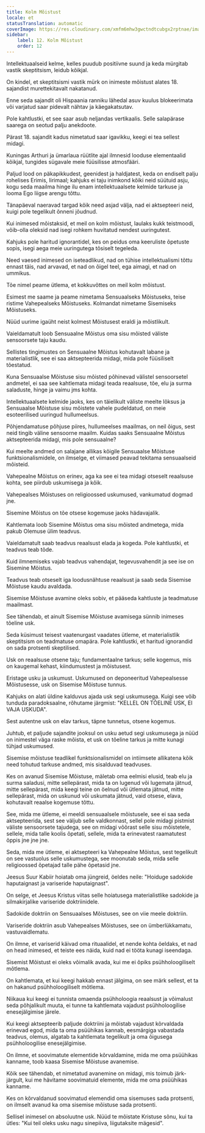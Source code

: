 ```yaml
---
title: Kolm Mõistust
locale: et
statusTranslation: automatic
coverImage: https://res.cloudinary.com/xmfm6mhw3gwctndtcubgx2rptnae/image/upload/v1741354419/small_cover_la_gran_rebelion_28716e29d2.webp
sidebar:
    label: 12. Kolm Mõistust
    order: 12
---
```

Intellektuaalseid kelme, kelles puudub positiivne suund ja keda mürgitab vastik skeptitsism, leidub kõikjal.

On kindel, et skeptitsismi vastik mürk on inimeste mõistust alates 18. sajandist murettekitavalt nakatanud.

Enne seda sajandit oli Hispaania ranniku lähedal asuv kuulus blokeerimata või varjatud saar pidevalt nähtav ja käegakatsutav.

Pole kahtlustki, et see saar asub neljandas vertikaalis. Selle salapärase saarega on seotud palju anekdoote.

Pärast 18. sajandit kadus nimetatud saar igavikku, keegi ei tea sellest midagi.

Kuningas Arthuri ja ümarlaua rüütlite ajal ilmnesid looduse elementaalid kõikjal, tungides sügavale meie füüsilisse atmosfääri.

Paljud lood on päkapikkudest, geenidest ja haldjatest, keda on endiselt palju rohelises Erimis, Iirimaal; kahjuks ei taju inimkond kõiki neid süütuid asju, kogu seda maailma hinge ilu enam intellektuaalsete kelmide tarkuse ja looma Ego liigse arengu tõttu.

Tänapäeval naeravad targad kõik need asjad välja, nad ei aktsepteeri neid, kuigi pole tegelikult õnneni jõudnud.

Kui inimesed mõistaksid, et meil on kolm mõistust, laulaks kukk teistmoodi, võib-olla oleksid nad isegi rohkem huvitatud nendest uuringutest.

Kahjuks pole haritud ignorantidel, kes on peidus oma keeruliste õpetuste sopis, isegi aega meie uuringutega tõsiselt tegeleda.

Need vaesed inimesed on iseteadlikud, nad on tühise intellektualismi tõttu ennast täis, nad arvavad, et nad on õigel teel, ega aimagi, et nad on ummikus.

Tõe nimel peame ütlema, et kokkuvõttes on meil kolm mõistust.

Esimest me saame ja peame nimetama Sensuaalseks Mõistuseks, teise ristime Vahepealseks Mõistuseks. Kolmandat nimetame Sisemiseks Mõistuseks.

Nüüd uurime igaüht neist kolmest Mõistusest eraldi ja mõistlikult.

Vaieldamatult loob Sensuaalne Mõistus oma sisu mõisted väliste sensoorsete taju kaudu.

Sellistes tingimustes on Sensuaalne Mõistus kohutavalt labane ja materialistlik, see ei saa aktsepteerida midagi, mida pole füüsiliselt tõestatud.

Kuna Sensuaalse Mõistuse sisu mõisted põhinevad välistel sensoorsetel andmetel, ei saa see kahtlemata midagi teada reaalsuse, tõe, elu ja surma saladuste, hinge ja vaimu jms kohta.

Intellektuaalsete kelmide jaoks, kes on täielikult väliste meelte lõksus ja Sensuaalse Mõistuse sisu mõistete vahele pudeldatud, on meie esoteerilised uuringud hullumeelsus.

Põhjendamatuse põhjuse piires, hullumeelses maailmas, on neil õigus, sest neid tingib väline sensoorne maailm. Kuidas saaks Sensuaalne Mõistus aktsepteerida midagi, mis pole sensuaalne?

Kui meelte andmed on salajane allikas kõigile Sensuaalse Mõistuse funktsionalismidele, on ilmselge, et viimased peavad tekitama sensuaalseid mõisteid.

Vahepealne Mõistus on erinev, aga ka see ei tea midagi otseselt reaalsuse kohta, see piirdub uskumisega ja kõik.

Vahepealses Mõistuses on religioossed uskumused, vankumatud dogmad jne.

Sisemine Mõistus on tõe otsese kogemuse jaoks hädavajalik.

Kahtlemata loob Sisemine Mõistus oma sisu mõisted andmetega, mida pakub Olemuse ülim teadvus.

Vaieldamatult saab teadvus reaalsust elada ja kogeda. Pole kahtlustki, et teadvus teab tõde.

Kuid ilmnemiseks vajab teadvus vahendajat, tegevusvahendit ja see ise on Sisemine Mõistus.

Teadvus teab otseselt iga loodusnähtuse reaalsust ja saab seda Sisemise Mõistuse kaudu avaldada.

Sisemise Mõistuse avamine oleks sobiv, et pääseda kahtluste ja teadmatuse maailmast.

See tähendab, et ainult Sisemise Mõistuse avamisega sünnib inimeses tõeline usk.

Seda küsimust teisest vaatenurgast vaadates ütleme, et materialistlik skeptitsism on teadmatuse omapära. Pole kahtlustki, et haritud ignorandid on sada protsenti skeptilised.

Usk on reaalsuse otsene taju; fundamentaalne tarkus; selle kogemus, mis on kaugemal kehast, kiindumustest ja mõistusest.

Eristage usku ja uskumust. Uskumused on deponeeritud Vahepealsesse Mõistusesse, usk on Sisemise Mõistuse tunnus.

Kahjuks on alati üldine kalduvus ajada usk segi uskumusega. Kuigi see võib tunduda paradoksaalne, rõhutame järgmist: "KELLEL ON TÕELINE USK, EI VAJA USKUDA".

Sest autentne usk on elav tarkus, täpne tunnetus, otsene kogemus.

Juhtub, et paljude sajandite jooksul on usku aetud segi uskumusega ja nüüd on inimestel väga raske mõista, et usk on tõeline tarkus ja mitte kunagi tühjad uskumused.

Sisemise mõistuse teadlikel funktsionalismidel on intiimsete allikatena kõik need tohutud tarkuse andmed, mis sisalduvad teadvuses.

Kes on avanud Sisemise Mõistuse, mäletab oma eelmisi elusid, teab elu ja surma saladusi, mitte sellepärast, mida ta on lugenud või lugemata jätnud, mitte sellepärast, mida keegi teine on öelnud või ütlemata jätnud, mitte sellepärast, mida on uskunud või uskumata jätnud, vaid otsese, elava, kohutavalt reaalse kogemuse tõttu.

See, mida me ütleme, ei meeldi sensuaalsele mõistusele, see ei saa seda aktsepteerida, sest see väljub selle valdkonnast, sellel pole midagi pistmist väliste sensoorsete tajudega, see on midagi võõrast selle sisu mõistetele, sellele, mida talle koolis õpetati, sellele, mida ta erinevatest raamatutest õppis jne jne jne.

Seda, mida me ütleme, ei aktsepteeri ka Vahepealne Mõistus, sest tegelikult on see vastuolus selle uskumustega, see moonutab seda, mida selle religioossed õpetajad talle pähe õpetasid jne.

Jeesus Suur Kabiir hoiatab oma jüngreid, öeldes neile: "Hoiduge sadokide haputaignast ja variseride haputaignast".

On selge, et Jeesus Kristus viitas selle hoiatusega materialistlike sadokide ja silmakirjalike variseride doktriinidele.

Sadokide doktriin on Sensuaalses Mõistuses, see on viie meele doktriin.

Variseride doktriin asub Vahepealses Mõistuses, see on ümberlükkamatu, vastuvaidlematu.

On ilmne, et variserid käivad oma rituaalidel, et nende kohta öeldaks, et nad on head inimesed, et teiste ees näida, kuid nad ei tööta kunagi iseendaga.

Sisemist Mõistust ei oleks võimalik avada, kui me ei õpiks psühholoogiliselt mõtlema.

On kahtlemata, et kui keegi hakkab ennast jälgima, on see märk sellest, et ta on hakanud psühholoogiliselt mõtlema.

Niikaua kui keegi ei tunnista omaenda psühholoogia reaalsust ja võimalust seda põhjalikult muuta, ei tunne ta kahtlemata vajadust psühholoogilise enesejälgimise järele.

Kui keegi aktsepteerib paljude doktriini ja mõistab vajadust kõrvaldada erinevad egod, mida ta oma psüühikas kannab, eesmärgiga vabastada teadvus, olemus, algatab ta kahtlemata tegelikult ja oma õigusega psühholoogilise enesejälgimise.

On ilmne, et soovimatute elementide kõrvaldamine, mida me oma psüühikas kanname, toob kaasa Sisemise Mõistuse avanemise.

Kõik see tähendab, et nimetatud avanemine on midagi, mis toimub järk-järgult, kui me hävitame soovimatuid elemente, mida me oma psüühikas kanname.

Kes on kõrvaldanud soovimatud elemendid oma sisemuses sada protsenti, on ilmselt avanud ka oma sisemise mõistuse sada protsenti.

Sellisel inimesel on absoluutne usk. Nüüd te mõistate Kristuse sõnu, kui ta ütles: "Kui teil oleks usku nagu sinepiiva, liigutaksite mägesid".

